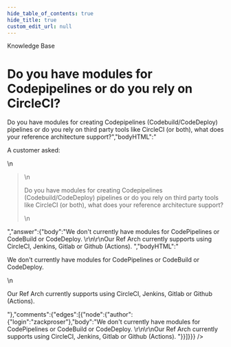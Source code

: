 ```yaml
---
hide_table_of_contents: true
hide_title: true
custom_edit_url: null
---
```



<CenterLayout>
<span class="title">Knowledge Base</span>
<h1>Do you have modules for Codepipelines or do you rely on CircleCI?</h1>
<GitHub json={{"id":"D_kwDOF8slf84AOB13","number":60,"author":{"login":"zackproser"},"title":"Do you have modules for Codepipelines or do you rely on CircleCI?","body":"A customer asked: \r\n> Do you have modules for creating Codepipelines (Codebuild/CodeDeploy) pipelines or do you rely on third party tools like CircleCI (or both), what does your reference architecture support?","bodyHTML":"<p dir=\"auto\">A customer asked:</p>\n<blockquote>\n<p dir=\"auto\">Do you have modules for creating Codepipelines (Codebuild/CodeDeploy) pipelines or do you rely on third party tools like CircleCI (or both), what does your reference architecture support?</p>\n</blockquote>","answer":{"body":"We don't currently have modules for CodePipelines or CodeBuild or CodeDeploy. \r\n\r\nOur Ref Arch currently supports using CircleCI, Jenkins, Gitlab or Github (Actions). ","bodyHTML":"<p dir=\"auto\">We don't currently have modules for CodePipelines or CodeBuild or CodeDeploy.</p>\n<p dir=\"auto\">Our Ref Arch currently supports using CircleCI, Jenkins, Gitlab or Github (Actions).</p>"},"comments":{"edges":[{"node":{"author":{"login":"zackproser"},"body":"We don't currently have modules for CodePipelines or CodeBuild or CodeDeploy. \r\n\r\nOur Ref Arch currently supports using CircleCI, Jenkins, Gitlab or Github (Actions). "}}]}}} />

</CenterLayout>
  

<!-- ##DOCS-SOURCER-START
{
  "sourcePlugin": "github-discussions",
  "hash": "da603c115dd279a6a6a332ccda749930"
}
##DOCS-SOURCER-END -->
